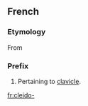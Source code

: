==French==

===Etymology===
From {{etyl|grc|fr}}

===Prefix===
{{head|fr|prefix|sort=cleido}}

# Pertaining to [[clavicle]].

[[fr:cleido-]]